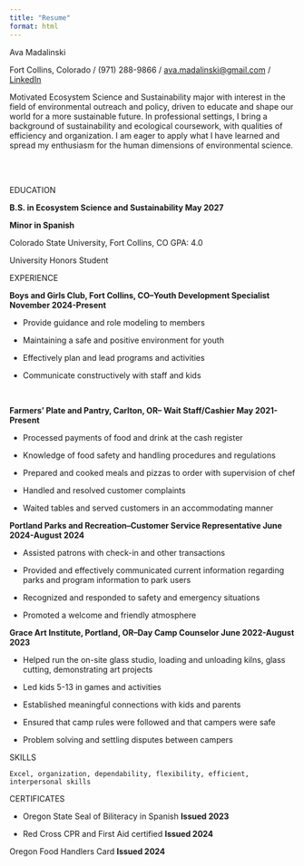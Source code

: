 ```yaml
---
title: "Resume"
format: html
---
```


Ava Madalinski

Fort Collins, Colorado / (971) 288-9866 / [ava.madalinski\@gmail.com](mailto:ava.madalinski@gmail.com) / [LinkedIn](https://www.linkedin.com/in/ava-madalinski-029293349/)\

Motivated Ecosystem Science and Sustainability major with interest in the field of environmental outreach and policy, driven to educate and shape our world for a more sustainable future. In professional settings, I bring a background of sustainability and ecological coursework, with qualities of efficiency and organization. I am eager to apply what I have learned and spread my enthusiasm for the human dimensions of environmental science.  

\

EDUCATION

**B.S. in Ecosystem Science and Sustainability May 2027**

**Minor in Spanish**

Colorado State University, Fort Collins, CO GPA: 4.0

University Honors Student

EXPERIENCE

**Boys and Girls Club, Fort Collins, CO–Youth Development Specialist November 2024-Present**

-   Provide guidance and role modeling to members

-   Maintaining a safe and positive environment for youth

-   Effectively plan and lead programs and activities

-   Communicate constructively with staff and kids

\

**Farmers’ Plate and Pantry, Carlton, OR– Wait Staff/Cashier May 2021-Present**

-   Processed payments of food and drink at the cash register

-   Knowledge of food safety and handling procedures and regulations

-   Prepared and cooked meals and pizzas to order with supervision of chef

-   Handled and resolved customer complaints

-   Waited tables and served customers in an accommodating manner

**Portland Parks and Recreation–Customer Service Representative June 2024-August 2024**

-   Assisted patrons with check-in and other transactions

-   Provided and effectively communicated current information regarding parks and program information to park users

-   Recognized and responded to safety and emergency situations

-   Promoted a welcome and friendly atmosphere

**Grace Art Institute, Portland, OR–Day Camp Counselor June 2022-August 2023**

-   Helped run the on-site glass studio, loading and unloading kilns, glass cutting, demonstrating art projects

-   Led kids 5-13 in games and activities

-   Established meaningful connections with kids and parents

-   Ensured that camp rules were followed and that campers were safe

-   Problem solving and settling disputes between campers

SKILLS

```         
Excel, organization, dependability, flexibility, efficient, interpersonal skills
```

CERTIFICATES

-   Oregon State Seal of Biliteracy in Spanish **Issued 2023**

-   Red Cross CPR and First Aid certified **Issued 2024**

Oregon Food Handlers Card **Issued 2024**
